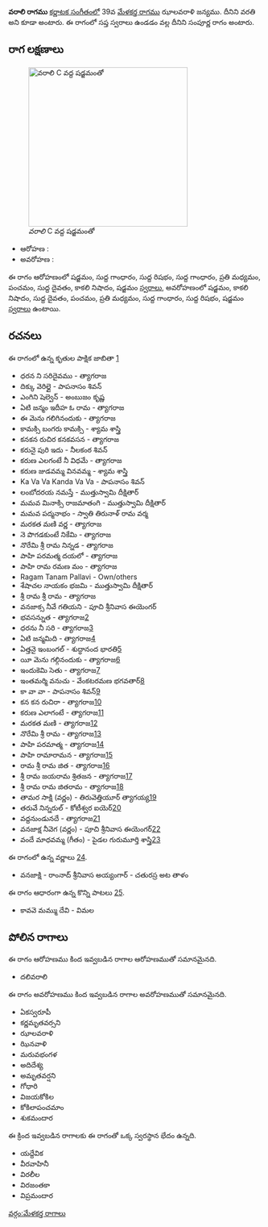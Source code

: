 {{Infobox ragam
	| name          	= వరాలి
	| synonym	    	= వరతి
	| mela          	= 
	| chakra        	= 
	| janaka        	= 
	| type          	= సంపూర్ణ
	| arohanam      	= {{svaraC|S|G1|R1|G1|M2|P|D1|N3|S'}} 
	| avarohanam    	= {{svaraC|S'|N3|D1|P|M2|G1|R1|S}}
	| jeeva         	=
	| chhaya        	=
	| nyasa         	=
	| vishesha      	= 
	| equivalent  		= 
}}
{{కర్ణాటక సంగీత రాగాలు}}
'''వరాలి రాగము''' [[కర్ణాటక సంగీతం]]లో 39వ [[మేళకర్త రాగము]] ఝాలవరాళి జన్యము. దీనిని వరతి అని కూడా అంటారు. ఈ రాగంలో సప్త స్వరాలు ఉండడం వల్ల దీనిని సంపూర్ణ రాగం అంటారు.


==రాగ లక్షణాలు==
[[Image:varali_kb2wiki.png|thumb|right|316px|''వరాలి'' C వద్ద షడ్జమంతో]]

* ఆరోహణ : {{svaraC|S|G1|R1|G1|M2|P|D1|N3|S'}} 
* అవరోహణ : {{svaraC|S'|N3|D1|P|M2|G1|R1|S}}

ఈ రాగం ఆరోహణంలో షడ్జమం, సుద్ద  గాంధారం, సుద్ద  రిషభం, సుద్ద  గాంధారం, ప్రతి మధ్యమం, పంచమం, సుద్ద దైవతం, కాకలి  నిషాదం, షడ్జమం [[స్వరాలు]], అవరోహణంలో షడ్జమం, కాకలి  నిషాదం, సుద్ద దైవతం, పంచమం, ప్రతి మధ్యమం, సుద్ద  గాంధారం, సుద్ద  రిషభం, షడ్జమం [[స్వరాలు]] ఉంటాయి.

==రచనలు==
ఈ రాగంలో ఉన్న కృతుల పాక్షిక జాబితా [https://github.com/ssrihari/ragavardhini/blob/master/ragas/kritis.psv]
* ధరన ని  సరిదైవము - త్యాగరాజ
* దిక్కు  వెరిల్లై - పాపనాసం  శివన్
* ఎంగిని షెల్వెన్ - అంబుజం కృష్ణ
* ఏటి జన్మం ఇదీహ ఓ రామ - త్యాగరాజ
* ఈ మెను  గలిగినందుకు - త్యాగరాజ
* కామక్సి బంగరు  కామక్సి - శ్యామ శాస్త్రి
* కనకన రుచిర కనకవసన - త్యాగరాజ
*  కరునై  పురి ఇదు - నీలకంఠ  శివన్
* కరుణ ఎలగంటే  నీ విధమే - త్యాగరాజ
* కరుణ జుడవమ్మ వినవమ్మ - శ్యామ శాస్త్రి
* Ka Va Va Kanda Va Va - పాపనాసం  శివన్
* లంబోదరయ  నమస్తే - ముత్తుస్వామి దీక్షితార్
* మమవ మినాక్సి  రాజమాతంగి - ముత్తుస్వామి దీక్షితార్
* మమవ పద్మనాభం - స్వాతి తిరునాళ్ రామ వర్మ
* మరకత మణి వర్ణ - త్యాగరాజ
* నె పొగడకుంటే నికేమి - త్యాగరాజ
* నొరేమి  శ్రీ రామ నిన్నడ - త్యాగరాజ
* పాహి  పరమత్మ దయలో - త్యాగరాజ
* పాహి రామ రమణ మం - త్యాగరాజ
* Ragam Tanam Pallavi - Own/others
* శేషాచల నాయకం భజమి - ముత్తుస్వామి దీక్షితార్
* శ్రీ రామ శ్రీ రామ - త్యాగరాజ
* వనజాక్స  నీవే  గతియని - పూచి శ్రీనివాస ఈయెంగర్
* భవసన్నుత - త్యాగరాజ[http://www.karnatik.com/c2226.shtml]
* ధరను  నీ సరి - త్యాగరాజ[http://www.karnatik.com/c2261.shtml]
* ఏటి జన్మమిది - త్యాగరాజ[http://www.karnatik.com/c2314.shtml]
* ఏత్తనై ఇంబంగల్ - శుద్ధానంద  భారతి[http://www.karnatik.com/c1658.shtml]
* యీ మెను  గల్గినందుకు - త్యాగరాజ[http://www.karnatik.com/c2351.shtml]
* ఇందుకెమి సెతు - త్యాగరాజ[http://www.karnatik.com/c2354.shtml]
* ఇంతమర్మి వనుచు - వేంకటరమణ భగవతార్[http://www.karnatik.com/c3175.shtml]
* కా వా వా - పాపనాసం  శివన్[http://www.karnatik.com/c1124.shtml]
* కన కన రుచిరా - త్యాగరాజ[http://www.karnatik.com/c1018.shtml]
* కరుణ ఎలాగంటే - త్యాగరాజ[http://www.karnatik.com/c2395.shtml]
* మరకత మణి - త్యాగరాజ[http://www.karnatik.com/c2550.shtml]
* నొరేమి శ్రీ రామ - త్యాగరాజ[http://www.karnatik.com/c2677.shtml]
* పాహి పరమాత్మ - త్యాగరాజ[http://www.karnatik.com/c2697.shtml]
* పాహి  రామారామన - త్యాగరాజ[http://www.karnatik.com/c2523.shtml]
* రామ శ్రీ రామ జిత - త్యాగరాజ[http://www.karnatik.com/c2776.shtml]
* శ్రీ రామ జయరామ శ్రితజన - త్యాగరాజ[http://www.karnatik.com/c2846.shtml]
* శ్రీ రామ రామ జితరామ - త్యాగరాజ[http://www.karnatik.com/c2855.shtml]
* తామర  సాక్షి  (వర్ణం) - తిరువెత్తియూర్ త్యాగయ్య[http://www.karnatik.com/c3036.shtml]
* తరువే నిన్నరుల్ - కోటీశ్వర ఐయెర్[http://www.karnatik.com/c1875.shtml]
* వద్దనుండునదే - త్యాగరాజ[http://www.karnatik.com/c2909.shtml]
* వనజాక్ష నీవెగ  (వర్ణం) - పూచి శ్రీనివాస ఈయెంగర్[http://www.karnatik.com/c3274.shtml]
* వందే మాధవమ్మ  (గీతం) - పైడల గురుమూర్తి శాస్త్రి[http://www.karnatik.com/c3554.shtml]

ఈ రాగంలో ఉన్న వర్ణాలు [http://www.carnatica.in/kriti/varnamlist.htm].
* వనజాక్షి - రాంనాద్ శ్రీనివాస అయ్యంగార్ - చతురస్ర అట తాళం

ఈ రాగం ఆధారంగా ఉన్న కొన్ని పాటలు [http://rksanka.tripod.com/music/rslist.html].
* కావవె మమ్ము దేవి - విమల




==పోలిన రాగాలు==
ఈ రాగం ఆరోహణము కింద ఇవ్వబడిన రాగాల ఆరోహణముతో సమానమైనది.
* దలివరాలి

ఈ రాగం అవరోహణము కింద ఇవ్వబడిన రాగాల అవరోహణముతో సమానమైనది.
* ఏకస్వరూపీ
* కర్ణమృతవర్సని
* ఝాలవరాళి
* ఝినవాళి
* మరువభంగళ
* అదిదేశ్య
* అమృతవర్షని
* గోధారి
* విజయకోకిల
* కోకిలాపంచమాం
* శుకమందార

ఈ క్రింద ఇవ్వబడిన రాగాలకు ఈ రాగంతో ఒక్క స్వరస్థాన భేదం ఉన్నది.
* యద్దేవిక
* వీరవాహినీ
* విరలీల
* విరజంతకా
* విప్రమందార



[[వర్గం:మేళకర్త రాగాలు]]